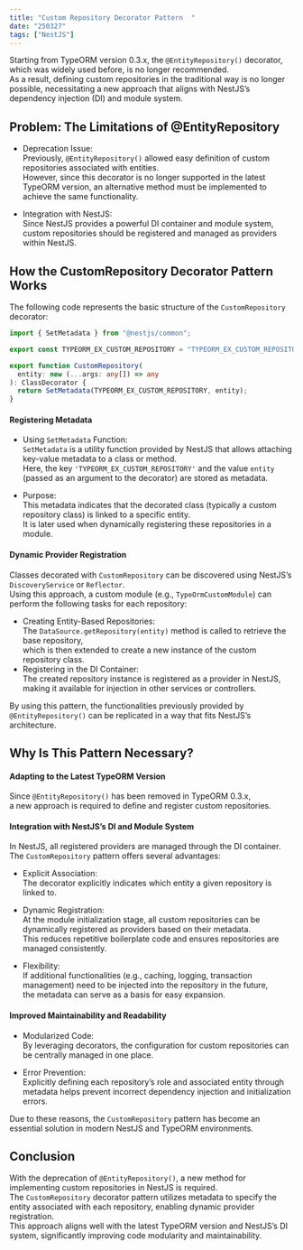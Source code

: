 ```yaml
---
title: "Custom Repository Decorator Pattern  "
date: "250327"
tags: ["NestJS"]
---
```


Starting from TypeORM version 0.3.x, the `@EntityRepository()` decorator, which was widely used before, is no longer recommended.  
As a result, defining custom repositories in the traditional way is no longer possible, necessitating a new approach that aligns with NestJS’s dependency injection (DI) and module system.

## Problem: The Limitations of @EntityRepository

- Deprecation Issue:  
  Previously, `@EntityRepository()` allowed easy definition of custom repositories associated with entities.  
  However, since this decorator is no longer supported in the latest TypeORM version, an alternative method must be implemented to achieve the same functionality.

- Integration with NestJS:  
  Since NestJS provides a powerful DI container and module system, custom repositories should be registered and managed as providers within NestJS.

## How the CustomRepository Decorator Pattern Works

The following code represents the basic structure of the `CustomRepository` decorator:

```typescript
import { SetMetadata } from "@nestjs/common";

export const TYPEORM_EX_CUSTOM_REPOSITORY = "TYPEORM_EX_CUSTOM_REPOSITORY";

export function CustomRepository(
  entity: new (...args: any[]) => any
): ClassDecorator {
  return SetMetadata(TYPEORM_EX_CUSTOM_REPOSITORY, entity);
}
```

#### Registering Metadata

- Using `SetMetadata` Function:  
  `SetMetadata` is a utility function provided by NestJS that allows attaching key-value metadata to a class or method.  
  Here, the key `'TYPEORM_EX_CUSTOM_REPOSITORY'` and the value `entity` (passed as an argument to the decorator) are stored as metadata.

- Purpose:  
  This metadata indicates that the decorated class (typically a custom repository class) is linked to a specific entity.  
  It is later used when dynamically registering these repositories in a module.

#### Dynamic Provider Registration

Classes decorated with `CustomRepository` can be discovered using NestJS’s `DiscoveryService` or `Reflector`.  
Using this approach, a custom module (e.g., `TypeOrmCustomModule`) can perform the following tasks for each repository:

- Creating Entity-Based Repositories:  
  The `DataSource.getRepository(entity)` method is called to retrieve the base repository,  
  which is then extended to create a new instance of the custom repository class.
- Registering in the DI Container:  
  The created repository instance is registered as a provider in NestJS, making it available for injection in other services or controllers.

By using this pattern, the functionalities previously provided by `@EntityRepository()` can be replicated in a way that fits NestJS’s architecture.

## Why Is This Pattern Necessary?

#### Adapting to the Latest TypeORM Version

Since `@EntityRepository()` has been removed in TypeORM 0.3.x,  
a new approach is required to define and register custom repositories.

#### Integration with NestJS’s DI and Module System

In NestJS, all registered providers are managed through the DI container.  
The `CustomRepository` pattern offers several advantages:

- Explicit Association:  
  The decorator explicitly indicates which entity a given repository is linked to.

- Dynamic Registration:  
  At the module initialization stage, all custom repositories can be dynamically registered as providers based on their metadata.  
  This reduces repetitive boilerplate code and ensures repositories are managed consistently.

- Flexibility:  
  If additional functionalities (e.g., caching, logging, transaction management) need to be injected into the repository in the future,  
  the metadata can serve as a basis for easy expansion.

#### Improved Maintainability and Readability

- Modularized Code:  
  By leveraging decorators, the configuration for custom repositories can be centrally managed in one place.

- Error Prevention:  
  Explicitly defining each repository’s role and associated entity through metadata helps prevent incorrect dependency injection and initialization errors.

Due to these reasons, the `CustomRepository` pattern has become an essential solution in modern NestJS and TypeORM environments.

## Conclusion

With the deprecation of `@EntityRepository()`, a new method for implementing custom repositories in NestJS is required.  
The `CustomRepository` decorator pattern utilizes metadata to specify the entity associated with each repository, enabling dynamic provider registration.  
This approach aligns well with the latest TypeORM version and NestJS’s DI system, significantly improving code modularity and maintainability.
